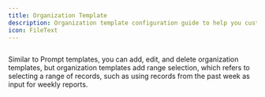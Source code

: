 ```yaml
---
title: Organization Template
description: Organization template configuration guide to help you customize the output format of AI organization functionality.
icon: FileText
---
```


<Image width="0" height="0" src="https://s2.loli.net/2025/06/06/41TwKYzCXVaLn5v.png" />

Similar to Prompt templates, you can add, edit, and delete organization templates, but organization templates add range selection, which refers to selecting a range of records, such as using records from the past week as input for weekly reports.
